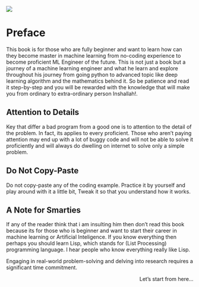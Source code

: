 
![](images/cover.png){.lightbox}

# Preface {.unnumbered}

This book is for those who are fully beginner and want to learn how can they become master in machine learning from no-coding experience to become proficient ML Engineer of the future. This is not just a book but a journey of a machine learning engineer and what he learn and explore throughout his journey from going python to advanced topic like deep learning algorithm and the mathematics behind it. So be patience and read it step-by-step and you will be rewarded with the knowledge that will make you from ordinary to extra-ordinary person Inshallah!.

## Attention to Details
Key that differ a bad program from a good one is to attention to the detail of the problem. In fact, its applies to every proficient. Those who aren't paying attention may end up with a lot of buggy code and will not be able to solve it proficiently and will always do dwelling on internet to solve only a simple problem.

## Do Not Copy-Paste
Do not copy-paste any of the coding example. Practice it by yourself and play around with it a little bit, Tweak it so that you understand how it works.

## A Note for Smarties
If any of the reader think that i am insulting him then don't read this book because its for those who is beginner and want to start their career in machine learning or Artificial Inteligence. 
If you know everything then perhaps you should learn Lisp, which stands for (List Processing) programming language.
I hear people who know everything really like Lisp.

::: {.callout-note appearance="default" collapse="false"}
Engaging in real-world problem-solving and delving into research requires a significant time commitment.
:::


<div style="text-align: right;">
  Let's start from here...
</div>
